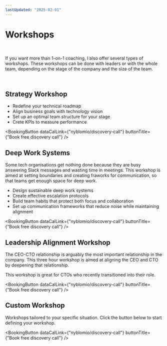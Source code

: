 ```yaml
---
lastUpdated: "2025-02-01"
---
```


# Workshops

<br/>

If you want more than 1-on-1 coaching, I also offer several types of workshops. These workshops can be done with leaders or with the whole team, depending on the stage of the company and the size of the team.

<br/>

## Strategy Workshop

* Redefine your technical roadmap
* Align business goals with technology vision
* Set up an optimal team structure for your stage
* Crete KPIs to measure performance

<BookingButton dataCalLink={"nyblomio/discovery-call"} buttonTitle={"Book free discovery call"} />

## Deep Work Systems

Some tech organisations get nothing done because they are busy answering Slack messages and wasting time in meetings. This workshop is aimed at setting boundaries and creating fraworks for communication, so that teams get enough space for deep work.

* Design sustainable deep work systems
* Create effective escalation protocols
* Build team habits that protect both focus and collaboration
* Set up communication frameworks that reduce noise while maintaining alignment

<BookingButton dataCalLink={"nyblomio/discovery-call"} buttonTitle={"Book free discovery call"} />

## Leadership Alignment Workshop

The CEO-CTO relationship is arguably the most important relationship in the company. This three hour workshop is aimed at aligning the CEO and CTO by deepening that relationship.

This workshop is great for CTOs who recently transitioned into their role.

<BookingButton dataCalLink={"nyblomio/discovery-call"} buttonTitle={"Book free discovery call"} />

## Custom Workshop

Workshops tailored to your specific situation. Click the button below to start defining your workshop.

<BookingButton dataCalLink={"nyblomio/discovery-call"} buttonTitle={"Book free discovery call"} />